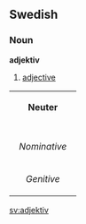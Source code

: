 ==Swedish==
===Noun===
'''adjektiv'''

#[[adjective#Noun|adjective]]

{| border=1 cellspacing=0
| bgcolor="#FFFFF0" colspan=5 align=center | '''Neuter'''
|-
|- bgcolor="#FFFFF0" align=center
! rowspan=2 | 
| colspan=2 width=105| Singular 
| colspan=2 | Plural
|- bgcolor="#FFFFF0" align=center
| width=105 | ''Indefinite'' 
| width=105 | ''Definite'' 
| width=105 |  ''Indefinite'' 
|  width=105 | ''Definite''
|- align=center
| width=105 bgcolor="#FFFFF0" | ''Nominative'' 
| [[adjektiv]]
| [[adjektivet]]
| [[adjektiv]]
| [[adjektiven]]
|- align=center
| width=105 bgcolor="#FFFFF0" | ''Genitive'' 
| [[adjektivs]]
| [[adjektivets]]
| [[adjektivs]]
| [[adjektivens]]
|}

[[sv:adjektiv]]